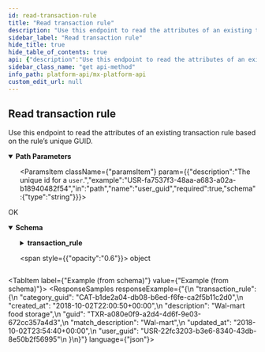 ```yaml
---
id: read-transaction-rule
title: "Read transaction rule"
description: "Use this endpoint to read the attributes of an existing transaction rule based on the rule’s unique GUID."
sidebar_label: "Read transaction rule"
hide_title: true
hide_table_of_contents: true
api: {"description":"Use this endpoint to read the attributes of an existing transaction rule based on the rule’s unique GUID.","operationId":"readTransactionRule","parameters":[{"description":"The unique id for a `transaction_rule`.","example":"TXR-a080e0f9-a2d4-4d6f-9e03-672cc357a4d3","in":"path","name":"transaction_rule_guid","required":true,"schema":{"type":"string"}},{"description":"The unique id for a `user`.","example":"USR-fa7537f3-48aa-a683-a02a-b18940482f54","in":"path","name":"user_guid","required":true,"schema":{"type":"string"}}],"responses":{"200":{"content":{"application/vnd.mx.api.v1+json":{"schema":{"properties":{"transaction_rule":{"properties":{"category_guid":{"example":"CAT-b1de2a04-db08-b6ed-f6fe-ca2f5b11c2d0","nullable":true,"type":"string"},"created_at":{"example":"2018-10-02T22:00:50+00:00","nullable":true,"type":"string"},"description":{"example":"Wal-mart food storage","nullable":true,"type":"string"},"guid":{"example":"TXR-a080e0f9-a2d4-4d6f-9e03-672cc357a4d3","nullable":true,"type":"string"},"match_description":{"example":"Wal-mart","nullable":true,"type":"string"},"updated_at":{"example":"2018-10-02T23:54:40+00:00","nullable":true,"type":"string"},"user_guid":{"example":"USR-22fc3203-b3e6-8340-43db-8e50b2f56995","nullable":true,"type":"string"}},"type":"object","title":"TransactionRuleResponse"}},"type":"object","title":"TransactionRuleResponseBody"}}},"description":"OK"}},"tags":["users"],"method":"get","path":"/users/{user_guid}/transaction_rules/{transaction_rule_guid}","servers":[{"url":"https://api.mx.com"},{"url":"https://int-api.mx.com"}],"security":[{"basicAuth":[]}],"securitySchemes":{"basicAuth":{"scheme":"basic","type":"http"}},"info":{"contact":{"name":"MX Platform API","url":"https://www.mx.com/products/platform-api"},"description":"The MX Platform API is a powerful, fully-featured API designed to make aggregating and enhancing financial data easy and reliable. It can seamlessly connect your app or website to tens of thousands of financial institutions.","title":"MX Platform API","version":"0.1.0"},"postman":{"name":"Read transaction rule","description":{"content":"Use this endpoint to read the attributes of an existing transaction rule based on the rule’s unique GUID.","type":"text/plain"},"url":{"path":["users",":user_guid","transaction_rules",":transaction_rule_guid"],"host":["{{baseUrl}}"],"query":[],"variable":[{"disabled":false,"description":{"content":"(Required) The unique id for a `transaction_rule`.","type":"text/plain"},"type":"any","value":"","key":"transaction_rule_guid"},{"disabled":false,"description":{"content":"(Required) The unique id for a `user`.","type":"text/plain"},"type":"any","value":"","key":"user_guid"}]},"header":[{"key":"Accept","value":"application/vnd.mx.api.v1+json"}],"method":"GET"}}
sidebar_class_name: "get api-method"
info_path: platform-api/mx-platform-api
custom_edit_url: null
---
```



## Read transaction rule



Use this endpoint to read the attributes of an existing transaction rule based on the rule’s unique GUID.


<details style={{"marginBottom":"1rem"}} data-collapsed={false} open={true}>
<summary style={{}}>
<strong>Path Parameters</strong>
</summary>

<div>
<ul>
<ParamsItem className={"paramsItem"} param={{"description":"The unique id for a `transaction_rule`.","example":"TXR-a080e0f9-a2d4-4d6f-9e03-672cc357a4d3","in":"path","name":"transaction_rule_guid","required":true,"schema":{"type":"string"}}}></ParamsItem>

<ParamsItem className={"paramsItem"} param={{"description":"The unique id for a `user`.","example":"USR-fa7537f3-48aa-a683-a02a-b18940482f54","in":"path","name":"user_guid","required":true,"schema":{"type":"string"}}}></ParamsItem>
</ul>
</div>
</details>

<div>
<ApiTabs>
<TabItem label={"200"} value={"200"}>
<div>

OK

</div>

<div>
<MimeTabs schemaType={"response"}>
<TabItem label={"application/vnd.mx.api.v1+json"} value={"application/vnd.mx.api.v1+json"}>
<SchemaTabs>
<TabItem label={"Schema"} value={"Schema"}>
<details style={{}} data-collapsed={false} open={true}>
<summary style={{"textAlign":"left"}}>
<strong>Schema</strong>
</summary>

<div style={{"textAlign":"left","marginLeft":"1rem"}}></div>

<ul style={{"marginLeft":"1rem"}}>
<SchemaItem collapsible={true} className={"schemaItem"}>
<details style={{}}>
<summary style={{}}>
<strong>transaction_rule</strong>

<span style={{"opacity":"0.6"}}> object</span>
</summary>

<div style={{"marginLeft":"1rem"}}>
<SchemaItem collapsible={false} name={"category_guid"} required={false} schemaName={"string"} qualifierMessage={undefined} schema={{"example":"CAT-b1de2a04-db08-b6ed-f6fe-ca2f5b11c2d0","nullable":true,"type":"string"}}></SchemaItem>

<SchemaItem collapsible={false} name={"created_at"} required={false} schemaName={"string"} qualifierMessage={undefined} schema={{"example":"2018-10-02T22:00:50+00:00","nullable":true,"type":"string"}}></SchemaItem>

<SchemaItem collapsible={false} name={"description"} required={false} schemaName={"string"} qualifierMessage={undefined} schema={{"example":"Wal-mart food storage","nullable":true,"type":"string"}}></SchemaItem>

<SchemaItem collapsible={false} name={"guid"} required={false} schemaName={"string"} qualifierMessage={undefined} schema={{"example":"TXR-a080e0f9-a2d4-4d6f-9e03-672cc357a4d3","nullable":true,"type":"string"}}></SchemaItem>

<SchemaItem collapsible={false} name={"match_description"} required={false} schemaName={"string"} qualifierMessage={undefined} schema={{"example":"Wal-mart","nullable":true,"type":"string"}}></SchemaItem>

<SchemaItem collapsible={false} name={"updated_at"} required={false} schemaName={"string"} qualifierMessage={undefined} schema={{"example":"2018-10-02T23:54:40+00:00","nullable":true,"type":"string"}}></SchemaItem>

<SchemaItem collapsible={false} name={"user_guid"} required={false} schemaName={"string"} qualifierMessage={undefined} schema={{"example":"USR-22fc3203-b3e6-8340-43db-8e50b2f56995","nullable":true,"type":"string"}}></SchemaItem>
</div>
</details>
</SchemaItem>
</ul>
</details>
</TabItem>

<TabItem label={"Example (from schema)"} value={"Example (from schema)"}>
<ResponseSamples responseExample={"{\n  \"transaction_rule\": {\n    \"category_guid\": \"CAT-b1de2a04-db08-b6ed-f6fe-ca2f5b11c2d0\",\n    \"created_at\": \"2018-10-02T22:00:50+00:00\",\n    \"description\": \"Wal-mart food storage\",\n    \"guid\": \"TXR-a080e0f9-a2d4-4d6f-9e03-672cc357a4d3\",\n    \"match_description\": \"Wal-mart\",\n    \"updated_at\": \"2018-10-02T23:54:40+00:00\",\n    \"user_guid\": \"USR-22fc3203-b3e6-8340-43db-8e50b2f56995\"\n  }\n}"} language={"json"}></ResponseSamples>
</TabItem>
</SchemaTabs>
</TabItem>
</MimeTabs>
</div>
</TabItem>
</ApiTabs>
</div>

      